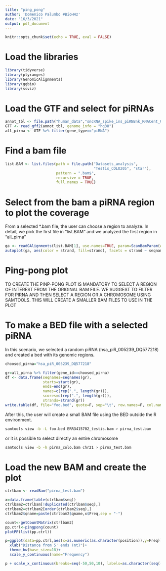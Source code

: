 ---
title: "ping_pong"
author: 'Domenico Palumbo #BioH4z'
date: "16/3/2021"
output: pdf_document
---

```{r setup, include=FALSE}
knitr::opts_chunk$set(echo = TRUE, eval = FALSE)
```
# Load the libraries

```{r required libraries}
library(tidyverse)
library(plyranges)
library(GenomicAlignments)
library(ggbio)
library(ssviz)
```

# Load the GTF and select for piRNAs
```{r GTF}
annot_tbl <- file.path("human_data","sncRNA_spike_ins_piRNBnk_RNACent_GRCh38_v34.gtf")
GTF <- read_gff2(annot_tbl, genome_info = "hg38")
all_pirna <- GTF %>% filter(gene_type=="piRNA")
```


# Find a bam file
```{r bam_selection}
list.BAM <- list.files(path = file.path("Datasets_analysis", 
                                        "Testis_COLO205", "star"), 
                       pattern = ".bam$", 
                       recursive = TRUE, 
                       full.names = TRUE)
```

# Select from the bam a piRNA region to plot the coverage

From a selected *.bam file, the user can choose a region to analyze. In detail, we pick the first file in "list.BAM" and we analyzed the first region in "all_pirna"
```{r coverage_plot}
ga <- readGAlignments(list.BAM[1], use.names=TRUE, param=ScanBamParam(which=all_pirna[1]))
autoplot(ga, aes(color = strand, fill=strand), facets = strand ~ seqnames, stat="coverage")
```

# Ping-pong plot

TO CREATE THE PINP-PONG PLOT IS MANDATORY TO SELECT A REGION OF INTEREST FROM THE ORIGINAL BAM FILE. WE SUGGEST TO FILTER FOR PIRNA AND THEN SELECT A REGION OR A CHROMOSOME USING SAMTOOLS. THIS WILL CREATE A SMALLER BAM FILES TO USE IN THE PLOT



# To make a BED file with a selected piRNA

In this scenario, we selected a random piRNA (hsa_piR_005239_DQ577218) and created a bed with its genomic regions.
```{r select_a_pirna}

choosed_pirna="hsa_piR_005239_DQ577218"

gr=all_pirna %>% filter(gene_id==choosed_pirna)
df <- data.frame(seqnames=seqnames(gr),
                 starts=start(gr),
                 ends=end(gr),
                 names=c(rep(".", length(gr))),
                 scores=c(rep(".", length(gr))),
                 strands=strand(gr))
write.table(df, file="foo.bed", quote=F, sep="\t", row.names=F, col.names=F)

```

After this, the user will create a small BAM file using the BED outside the R environment.

```{bash selecting_regions_from_bam}
samtools view -b -L foo.bed ERR3415702_testis.bam > pirna_test.bam
```

or it is possible to select directly an entire chromosome

```{bash}
samtools view -b -h pirna_colo.bam chr21 > pirna_test.bam
```


# Load the new BAM and create the plot
```{r plot}
ctrlbam <- readBam("pirna_test.bam")

x=data.frame(table(ctrlbam$seq))
ctrlbam2=ctrlbam[!duplicated(ctrlbam$seq),]
ctrlbam2=ctrlbam2[order(ctrlbam2$seq),]
ctrlbam2$qname=paste(ctrlbam2$qname,x$Freq,sep = "-")

count<-getCountMatrix(ctrlbam2)
pp.ctrl<-pingpong(count)
plotPP(list(pp.ctrl))

p=ggplot(data=pp.ctrl,aes(x=as.numeric(as.character(position)),y=Freq))+geom_line(col="red",size=1.5)+
  xlab("Distance from 5' ends (nt)")+
  theme_bw(base_size=18)+
  scale_y_continuous(name="Frequency")

p + scale_x_continuous(breaks=seq(-50,50,10), labels=as.character(seq(-50,50,10)))

```




